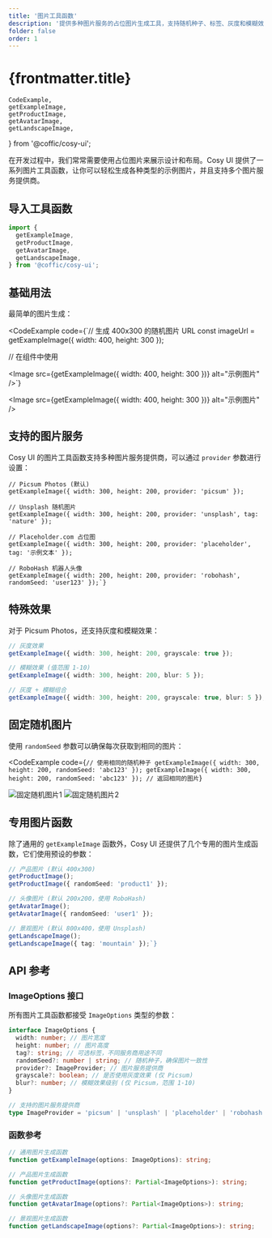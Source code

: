 ```yaml
---
title: '图片工具函数'
description: '提供多种图片服务的占位图片生成工具，支持随机种子、标签、灰度和模糊效果等特性'
folder: false
order: 1
---
```


# {frontmatter.title}

    CodeExample,
    getExampleImage,
    getProductImage,
    getAvatarImage,
    getLandscapeImage,
} from '@coffic/cosy-ui';

在开发过程中，我们常常需要使用占位图片来展示设计和布局。Cosy UI 提供了一系列图片工具函数，让你可以轻松生成各种类型的示例图片，并且支持多个图片服务提供商。

## 导入工具函数

```ts
import {
  getExampleImage,
  getProductImage,
  getAvatarImage,
  getLandscapeImage,
} from '@coffic/cosy-ui';
```

## 基础用法

最简单的图片生成：

<CodeExample
  code={`// 生成 400x300 的随机图片 URL
const imageUrl = getExampleImage({ width: 400, height: 300 });

// 在组件中使用

<Image src={getExampleImage({ width: 400, height: 300 })} alt="示例图片" />`}
>
  <Image src={getExampleImage({ width: 400, height: 300 })} alt="示例图片" />
</CodeExample>

## 支持的图片服务

Cosy UI 的图片工具函数支持多种图片服务提供商，可以通过 `provider` 参数进行设置：

```
// Picsum Photos (默认)
getExampleImage({ width: 300, height: 200, provider: 'picsum' });

// Unsplash 随机图片
getExampleImage({ width: 300, height: 200, provider: 'unsplash', tag: 'nature' });

// Placeholder.com 占位图
getExampleImage({ width: 300, height: 200, provider: 'placeholder', tag: '示例文本' });

// RoboHash 机器人头像
getExampleImage({ width: 200, height: 200, provider: 'robohash', randomSeed: 'user123' });`}
```

## 特殊效果

对于 Picsum Photos，还支持灰度和模糊效果：

```ts
// 灰度效果
getExampleImage({ width: 300, height: 200, grayscale: true });

// 模糊效果 (值范围 1-10)
getExampleImage({ width: 300, height: 200, blur: 5 });

// 灰度 + 模糊组合
getExampleImage({ width: 300, height: 200, grayscale: true, blur: 5 });`}
```

## 固定随机图片

使用 `randomSeed` 参数可以确保每次获取到相同的图片：

<CodeExample
  code={`// 使用相同的随机种子
getExampleImage({ width: 300, height: 200, randomSeed: 'abc123' });
getExampleImage({ width: 300, height: 200, randomSeed: 'abc123' }); // 返回相同的图片`}
>
  <div class="cosy:grid cosy:grid-cols-2 cosy:gap-4">
    <Image
      src={getExampleImage({ width: 300, height: 200, randomSeed: 'abc123' })}
      alt="固定随机图片1"
    />
    <Image
      src={getExampleImage({ width: 300, height: 200, randomSeed: 'abc123' })}
      alt="固定随机图片2"
    />
  </div>
</CodeExample>

## 专用图片函数

除了通用的 `getExampleImage` 函数外，Cosy UI 还提供了几个专用的图片生成函数，它们使用预设的参数：

```ts
// 产品图片 (默认 400x300)
getProductImage();
getProductImage({ randomSeed: 'product1' });

// 头像图片 (默认 200x200，使用 RoboHash)
getAvatarImage();
getAvatarImage({ randomSeed: 'user1' });

// 景观图片 (默认 800x400，使用 Unsplash)
getLandscapeImage();
getLandscapeImage({ tag: 'mountain' });`}
```

## API 参考

### ImageOptions 接口

所有图片工具函数都接受 `ImageOptions` 类型的参数：

```ts
interface ImageOptions {
  width: number; // 图片宽度
  height: number; // 图片高度
  tag?: string; // 可选标签，不同服务商用途不同
  randomSeed?: number | string; // 随机种子，确保图片一致性
  provider?: ImageProvider; // 图片服务提供商
  grayscale?: boolean; // 是否使用灰度效果 (仅 Picsum)
  blur?: number; // 模糊效果级别 (仅 Picsum，范围 1-10)
}

// 支持的图片服务提供商
type ImageProvider = 'picsum' | 'unsplash' | 'placeholder' | 'robohash';
```

### 函数参考

```ts
// 通用图片生成函数
function getExampleImage(options: ImageOptions): string;

// 产品图片生成函数
function getProductImage(options?: Partial<ImageOptions>): string;

// 头像图片生成函数
function getAvatarImage(options?: Partial<ImageOptions>): string;

// 景观图片生成函数
function getLandscapeImage(options?: Partial<ImageOptions>): string;
```
